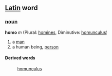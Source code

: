 ==[[Latin]] word==
===[[noun]]===
'''homo''' ''m'' (Plural: [[homines]], Diminutive: [[homunculus]])

# a [[man]]
# a human being, [[person]]
====Derived words====
: [[homunculus]]